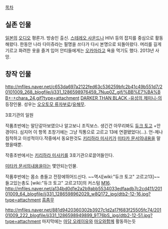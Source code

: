 [[목차]]

== 실존 인물 ==

[[일본]]의 [[오디오]] 평론가. 방송인 출신. [[스테레오 사운드]]나 HIVi 등의 잡지를 중심으로 활동해왔다. 한동안 나라 다이쥬라는 필명을 쓰다가 다시 본명으로 되돌아왔다. 머리를 길게 기르고 화려한 옷을 즐겨 입어 안티들에게는 [[오카마]]라고 욕을 먹기도 했다. 2013년 사망. 


== 창작 인물 ==
http://mfiles.naver.net/c653da697a2122fed63c536259bfc2b41c49b551d7/20101009_268_blogfile/jj331_1286598976459_7Nup0Z_gif/%BB%E7%BA%BB+-+chara_24.gif?type=attachment
[[DARKER THAN BLACK -유성의 제미니-]]의 등장인물. 성우는 [[오오토모 류자부로]]/[[유해무]].

3호기관의 일원

작품초반에는 말단같아보였으나 알고보니 조직보스. 생긴건 아무리봐도 [[듀크 토고]] +안경이다. 심지어 이 항목 초창기에는 그냥 직통으로 고르고 13에 연결됐었다(...).
언-제나 침착하고 이성적이다.작중에서 동요한것도 [[키리하라 미사키]]가 [[미타카 문서]]의내용을 말했을때뿐.

작중초반에서는 [[키리하라 미사키]]를 3호기관으로끌어들인다.

[[미타카 문서]]의내용을아는 몇안되는인물.


작품후반에는 몸소 총들고 전장에뛰어드신다. ~~역시[wiki:"듀크 토고" 고르고13]~~
들고있는총도 [wiki:"듀크 토고" 고르고13]의 커스텀 [[M16]].
http://mfiles.naver.net/a134bd0d1e2a2b9abb5534033edfaadb7c2cd411/20101009_64_blogfile/jj331_1286598962029_w8Q172_jpg/dtb2-12-16.jpg?type=attachment
[[흠좀무]]

http://mfiles.naver.net/881d9420360302b3927c1d2a17f683f25505fc74/20101009_222_blogfile/jj331_1286598949899_9T76bS_jpg/dtb2-12-51.jpg?type=attachment
마지막에는 [[마담 오레이유]]와 [[마오]]와함께 활동하는듯
